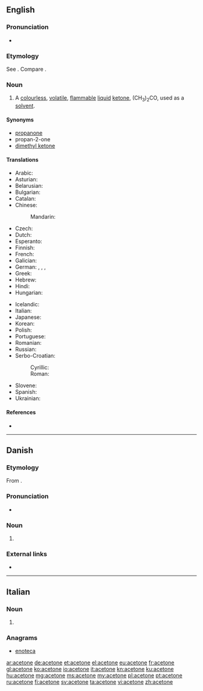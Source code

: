 {{also|acétone}}
==English==

===Pronunciation===
* {{a|US}} {{IPA|/ˈæsətoʊn/}}

===Etymology===
See {{term|acetic|lang=en}}. Compare {{term|ketone|lang=en}}.

===Noun===
{{en-noun|-}}

# {{context|organic compound|lang=en}} A [[colourless]], [[volatile]], [[flammable]] [[liquid]] [[ketone]], (CH<sub>3</sub>)<sub>2</sub>CO, used as a [[solvent]].

====Synonyms====
* [[propanone]]
* propan-2-one
* [[dimethyl ketone]]

====Translations====
{{trans-top|the organic compound (CH<sub>3</sub>)<sub>2</sub>CO}}
* Arabic: {{t-|ar|أسيتون|m|tr=ʾasitūn|sc=Arab}}
* Asturian: {{t|ast|acetona|f}}
* Belarusian: {{t-|be|ацэтон|m|tr=acetón|sc=Cyrl}}
* Bulgarian: {{t-|bg|ацетон|m|tr=acetón}}
* Catalan: {{t|ca|acetona|f}}
* Chinese:
*: Mandarin: {{t|cmn|丙酮|tr=bǐngtóng|sc=Hani}}
* Czech: {{t-|cs|aceton|m}}
* Dutch: {{t-|nl|aceton|m|n}}
* Esperanto: {{t-|eo|acetono}}
* Finnish: {{t+|fi|asetoni}}
* French: {{t+|fr|acétone|f}}
* Galician: {{t|gl|acetona|f}}
* German: {{t+|de|Aceton|n}}, {{t+|de|Azeton|n}}, {{t+|de|Propanon|n}}, {{t+|de|Dimethylketon|n}}
* Greek: {{t+|el|ακετόνη|f|tr=aketóni}}
* Hebrew: {{t+|he|אצטון|m|tr=atsetón}}
* Hindi: {{t-|hi|शुक्ता|tr=shuktaa|sc=Deva}}
* Hungarian: {{t+|hu|aceton}}
{{trans-mid}}
* Icelandic: {{t-|is|asetón|n}}
* Italian: {{t-|it|acetone|m}}
* Japanese: {{t-|ja|アセトン|tr=aseton|sc=Jpan}}
* Korean: {{t-|ko|아세톤|tr=aseton|sc=Kore}}
* Polish: {{t+|pl|aceton|m}}
* Portuguese: {{t|pt|acetona|f}}
* Romanian: {{t-|ro|acetonă|f}}
* Russian: {{t+|ru|ацетон|m|tr=acetón}}
* Serbo-Croatian:
*: Cyrillic: {{t-|sh|ацѐто̄н|m|sc=Cyrl}}
*: Roman: {{t-|sh|acètōn|m}}
* Slovene: {{t+|sl|acetón|m}}
* Spanish: {{t+|es|acetona|f}}
* Ukrainian: {{t+|uk|ацетон|m|tr=acetón|sc=Cyrl}}
{{trans-bottom}}

====References====
* {{pedialite}}

----

==Danish==

===Etymology===
From {{etyl|la|da}} {{term/t|la|acētum||vinegar}} {{suffix||one|lang=da}}.

===Pronunciation===
* {{IPA|/asətoːnə/|[asəˈtˢoːnə]|lang=da}}

===Noun===
{{da-noun|n|-}}

# {{l|en|acetone}} {{gloss|the organic compound (CH₃)₂CO}}

===External links===
* {{pedialite|lang=da}}

----

==Italian==

===Noun===
{{it-noun|aceton|m|e|i}}

# {{context|organic compound|lang=it}} {{l|en|acetone}}

===Anagrams===
* [[enoteca#Italian|enoteca]]

[[ar:acetone]]
[[de:acetone]]
[[et:acetone]]
[[el:acetone]]
[[eu:acetone]]
[[fr:acetone]]
[[gl:acetone]]
[[ko:acetone]]
[[io:acetone]]
[[it:acetone]]
[[kn:acetone]]
[[ku:acetone]]
[[hu:acetone]]
[[mg:acetone]]
[[ms:acetone]]
[[my:acetone]]
[[pl:acetone]]
[[pt:acetone]]
[[ru:acetone]]
[[fi:acetone]]
[[sv:acetone]]
[[ta:acetone]]
[[vi:acetone]]
[[zh:acetone]]